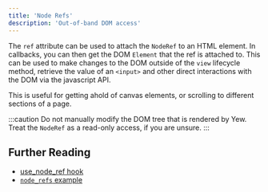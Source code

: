 ```yaml
---
title: 'Node Refs'
description: 'Out-of-band DOM access'
---
```


The `ref` attribute can be used to attach the `NodeRef` to an HTML element. In callbacks,
you can then get the DOM `Element` that the ref is attached to. This can be used to make
changes to the DOM outside of the `view` lifecycle method, retrieve the value of an `<input>`
and other direct interactions with the DOM via the javascript API.

This is useful for getting ahold of canvas elements, or scrolling to different sections of a page.

:::caution
Do not manually modify the DOM tree that is rendered by Yew. Treat the `NodeRef` as a read-only
access, if you are unsure.
:::

## Further Reading

- [use_node_ref hook](https://yew-rs-api.web.app/next/yew/functional/fn.use_node_ref.html)
- [`node_refs` example](https://github.com/yewstack/yew/tree/master/examples/node_refs)
